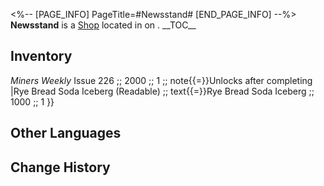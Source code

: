 <%-- [PAGE_INFO]
PageTitle=#Newsstand#
[END_PAGE_INFO] --%>
{{Stub}}
{{Location Infobox
|title    = {{Icon/White|Icon Shop Materials.png}} Newsstand
|image    = Shop Newsstand.png
|type     = Shop
|world    = <!--to be added-->
|region   = 
|area     = <!--to be added-->
|subarea  = 
}}
{{Description|{{tx}}}}
'''Newsstand''' is a [[Shop]] located in <!--area--> on <!--world-->.
<!--
It is operated by [[<shopkeeper>]].
-->
__TOC__

==Inventory==
{{Shop|shop=Newsstand|currency=Credit|note=1|total=1
|Ice Storm Causes ;; 2000 ;; 1
|Interview on Daily Life Before the Solwarm Festival ;; 2000 ;; 1
|Oratorio "Supreme Guardian" Premiere Spectacular ;; 1500 ;; 1
|Miners Weekly Issue 226 ;; text{{=}}''Miners Weekly'' Issue 226 ;; 2000 ;; 1 ;; note{{=}}Unlocks after completing {{Mission|Future Market (II)}}
|Rye Bread Soda Iceberg (Readable) ;; text{{=}}Rye Bread Soda Iceberg ;; 1000 ;; 1
}}
<!--
==Location==
{{Map Embed|<map name>|<marker id>}}
--><!--
==Achievements==
{{Achievements by Category Table|topic=Newsstand}}
-->
==Other Languages==
{{Other Languages
|en   = Newsstand
|zhs  = 杂货铺
|zht  = 雜貨鋪
|ja   = 雑貨屋
|ko   = 잡화점
|es   = Kiosco
|fr   = Kiosque
|ru   = Печатные издания
|th   = ร้านขายของชำ
|vi   = Tiệm Tạp Hóa
|de   = Kiosk
|id   = Kios Koran
|pt   = Banca de Jornal
}}

==Change History==
{{Change History|1.0}}